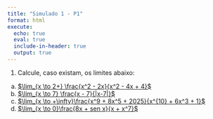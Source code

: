 ```yaml
---
title: "Simulado 1 - P1"
format: html
execute:
  echo: true
  eval: true
  include-in-header: true
  output: true
---
```


1. Calcule, caso existam, os limites abaixo:
a. [$\lim_{x \to 2+} \frac{x^2 - 2x}{x^2 - 4x + 4}$](q1a.qmd)
b. [$\lim_{x \to 7} \frac{x - 7}{|x-7|}$](q1b.qmd)
c. [$\lim_{x \to +\infty}\frac{x^9 + 8x^5 + 2025}{x^{10} + 6x^3 + 1}$](q1c.qmd)
d. [$\lim_{x \to 0}\frac{8x + sen x}{x + x^7}$](q1d.qmd)
